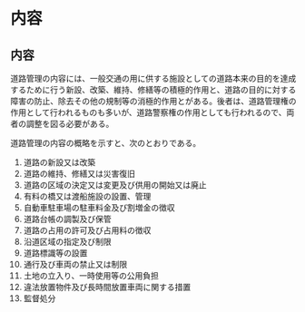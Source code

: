 
# 内容

## 内容

道路管理の内容には、一般交通の用に供する施設としての道路本来の目的を達成するために行う新設、改築、維持、修繕等の積極的作用と、道路の目的に対する障害の防止、除去その他の規制等の消極的作用とがある。後者は、道路管理権の作用として行われるものも多いが、道路警察権の作用としても行われるので、両者の調整を図る必要がある。

道路管理の内容の概略を示すと、次のとおりである。

1. 道路の新設又は改築
2. 道路の維持、修繕又は災害復旧
3. 道路の区域の決定又は変更及び供用の開始又は廃止
4. 有料の橋又は渡船施設の設置、管理
5. 自動車駐車場の駐車料金及び割増金の徴収
6. 道路台帳の調製及び保管
7. 道路の占用の許可及び占用料の徴収
8. 沿道区域の指定及び制限
9. 道路標識等の設置
10. 通行及び車両の禁止又は制限
11. 土地の立入り、一時使用等の公用負担
12. 違法放置物件及び長時間放置車両に関する措置
13. 監督処分
